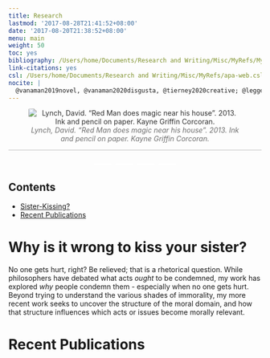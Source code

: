 ```yaml
---
title: Research
lastmod: '2017-08-28T21:41:52+08:00'
date: '2017-08-20T21:38:52+08:00'
menu: main
weight: 50
toc: yes
bibliography: /Users/home/Documents/Research and Writing/Misc/MyRefs/MyRefs.bib
link-citations: yes
csl: /Users/home/Documents/Research and Writing/Misc/MyRefs/apa-web.csl
nocite: |
  @vanaman2019novel, @vanaman2020disgusta, @tierney2020creative; @leggett2021development
---
```


<style>
@import url(https://pro.fontawesome.com/releases/v5.10.0/css/all.css);
@import url(https://cdn.rawgit.com/jpswalsh/academicons/master/css/academicons.min.css);
.button {
border: none;
  color: white;
  padding: none;
  text-align: center;
  text-decoration: none;
  display: inline-block;
  font-size: 25px;
  margin: 2px;
  transition-duration: 1s;
  cursor: pointer;
  font-family:Source Sans Pro;
  width:35px;
}

.button1 {
  background-color: white; 
  color: #6e6e6e; 
  border: none;
}

.button1:hover {
  background-color: #c05b4d;
  color: white;
}
</style>


<center>

![<i style="color:#6e6e6e">Lynch, David. “Red Man does magic near his house”. 2013. Ink and pencil on paper. Kayne Griffin Corcoran.</i>](/img/manydf.jpeg){style="border-radius: 2%; opacity:0.9; filter:grayscale(25%)"}

<hr style="border: none; color:#000000; background-color:#000000; height:1px; opacity:0.25">

<button 
class="button button1" type="button"
onclick=window.open('https://scholar.google.com/citations?user=dQ_TbawAAAAJ&hl=en','_blank')><i class="ai ai-google-scholar"></i></button>

<button 
class="button button1" type="button"
onclick=window.open('https://osf.io/4hz9q/','_blank')><i class="ai ai-osf"></i>
</button>

<button 
class="button button1" type="button"
onclick=window.open('https://github.com/mvanaman','_blank')><i class="fab fa-github"></i>
</button>

<button 
class="button button1" type="button"
onclick=window.open('https://www.researchgate.net/profile/Matthew_Vanaman','_blank')><i class="ai ai-researchgate"></i>
</button>
</center>

<!-- this makes a toc, but without some of the features present on the other pages -->
<div class="post-toc" id="post-toc">
  <h2 class="post-toc-title">Contents</h1>
  <div class="post-toc-content">
   <nav id="TableOfContents">
   <ul>
     <li><a href="#Sister">Sister-Kissing?</a>
     <li><a href="#Publications">Recent Publications</a>
	 </ul>
  </nav>
  </div>
</div>

  
# Why is it wrong to kiss your sister? {#Sister}

No one gets hurt, right? Be relieved; that is a rhetorical question. While philosophers have debated what acts <i>ought</i> to be condemned, my work has explored <i>why</i> people condemn them - especially when no one gets hurt. Beyond trying to understand the various shades of immorality, my more recent work seeks to uncover the structure of the moral domain, and how that structure influences which acts or issues become morally relevant.

# Recent Publications {#Publications}

<div style="padding-left: 4em; text-indent: -4em;" />